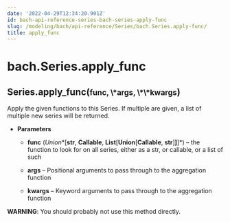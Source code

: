 ```yaml
---
date: '2022-04-29T12:34:20.901Z'
id: bach-api-reference-series-bach-series-apply-func
slug: /modeling/bach/api-reference/Series/bach.Series.apply-func/
title: apply_func
---
```


# bach.Series.apply_func

<div class="method">
<h2 class="signature-class"><span class="additional-name">Series.</span><span class="name">apply_func(</span><small class="parameter-list"><span class="parameter" id="func">func</span>, <span class="parameter" id="*">\*args</span>, <span class="parameter" id="**">\*\*kwargs</span></small>)</h2>


<div class="content">

Apply the given functions to this Series.
If multiple are given, a list of multiple new series will be returned.


* **Parameters**

    
    * **func** (*Union**[**str**, **Callable**, **List**[**Union**[**Callable**, **str**]**]**]*) – the function to look for on all series, either as a str, or callable,
    or a list of such


    * **args** – Positional arguments to pass through to the aggregation function


    * **kwargs** – Keyword arguments to pass through to the aggregation function


**WARNING**: You should probably not use this method directly.


</div>

</div>
